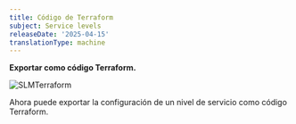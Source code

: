 ```yaml
---
title: Código de Terraform
subject: Service levels
releaseDate: '2025-04-15'
translationType: machine
---
```


**Exportar como código Terraform.**

<img title="SLMTerraform" alt="SLMTerraform" src="/images/SLM_exportTF.png" />

Ahora puede exportar la configuración de un nivel de servicio como código Terraform.